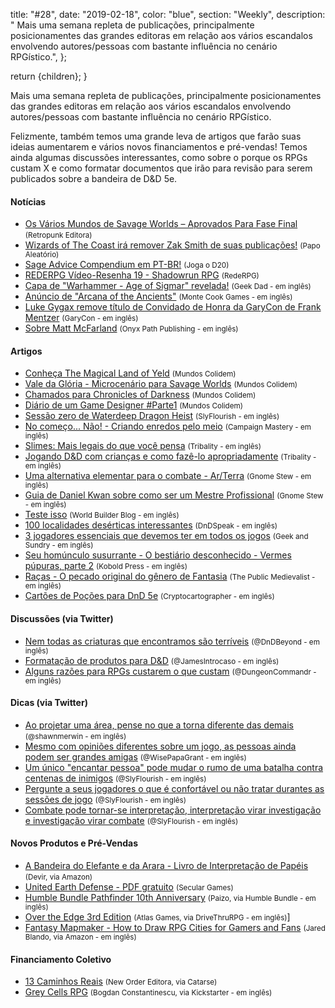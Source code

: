 
  title: "#28",
  date: "2019-02-18",
  color: "blue",
  section: "Weekly",
  description:
    "    Mais uma semana repleta de publicações, principalmente posicionamentes das grandes editoras em relação aos vários escandalos envolvendo autores/pessoas com bastante influência no cenário RPGístico.",
};

  return <InternalLayout meta={meta}>{children}</InternalLayout>;
}

Mais uma semana repleta de publicações, principalmente posicionamentes das grandes editoras em relação aos vários escandalos envolvendo autores/pessoas com bastante influência no cenário RPGístico.

Felizmente, também temos uma grande leva de artigos que farão suas ideias aumentarem e vários novos financiamentos e pré-vendas! Temos ainda algumas discussões interessantes, como sobre o porque os RPGs custam X e como formatar documentos que irão para revisão para serem publicados sobre a bandeira de D&D 5e.

#### Notícias

- [Os Vários Mundos de Savage Worlds – Aprovados Para Fase Final] <small>(Retropunk Editora)</small>
- [Wizards of The Coast irá remover Zak Smith de suas publicações!] <small>(Papo Aleatório)</small>
- [Sage Advice Compendium em PT-BR!] <small>(Joga o D20)</small>
- [REDERPG Vídeo-Resenha 19 - Shadowrun RPG] <small>(RedeRPG)</small>
- [Capa de "Warhammer - Age of Sigmar" revelada!] <small>(Geek Dad - em inglês)</small>
- [Anúncio de "Arcana of the Ancients"] <small>(Monte Cook Games - em inglês)</small>
- [Luke Gygax remove título de Convidado de Honra da GaryCon de Frank Mentzer] <small>(GaryCon - em inglês)</small>
- [Sobre Matt McFarland] <small>(Onyx Path Publishing - em inglês)</small>

#### Artigos

- [Conheça The Magical Land of Yeld] <small>(Mundos Colidem)</small>
- [Vale da Glória - Microcenário para Savage Worlds] <small>(Mundos Colidem)</small>
- [Chamados para Chronicles of Darkness] <small>(Mundos Colidem)</small>
- [Diário de um Game Designer #Parte1] <small>(Mundos Colidem)</small>
- [Sessão zero de Waterdeep Dragon Heist] <small>(SlyFlourish - em inglês)</small>
- [No começo... Não! - Criando enredos pelo meio] <small>(Campaign Mastery - em inglês)</small>
- [Slimes: Mais legais do que você pensa] <small>(Tribality - em inglês)</small>
- [Jogando D&D com crianças e como fazê-lo apropriadamente] <small>(Tribality - em inglês)</small>
- [Uma alternativa elementar para o combate - Ar/Terra] <small>(Gnome Stew - em inglês)</small>
- [Guia de Daniel Kwan sobre como ser um Mestre Profissional] <small>(Gnome Stew - em inglês)</small>
- [Teste isso] <small>(World Builder Blog - em inglês)</small>
- [100 localidades desérticas interessantes] <small>(DnDSpeak - em inglês)</small>
- [3 jogadores essenciais que devemos ter em todos os jogos] <small>(Geek and Sundry - em inglês)</small>
- [Seu homúnculo susurrante - O bestiário desconhecido - Vermes púpuras, parte 2] <small>(Kobold Press - em inglês)</small>
- [Raças - O pecado original do gênero de Fantasia] <small>(The Public Medievalist - em inglês)</small>
- [Cartões de Poções para DnD 5e] <small>(Cryptocartographer - em inglês)</small>

#### Discussões (via Twitter)

- [Nem todas as criaturas que encontramos são terríveis] <small>(@DnDBeyond - em inglês)</small>
- [Formatação de produtos para D&D] <small>(@JamesIntrocaso - em inglês)</small>
- [Alguns razões para RPGs custarem o que custam] <small>(@DungeonCommandr - em inglês)</small>

#### Dicas (via Twitter)

- [Ao projetar uma área, pense no que a torna diferente das demais] <small>(@shawnmerwin - em inglês)</small>
- [Mesmo com opiniões diferentes sobre um jogo, as pessoas ainda podem ser grandes amigas] <small>(@WisePapaGrant - em inglês)</small>
- [Um único "encantar pessoa" pode mudar o rumo de uma batalha contra centenas de inimigos] <small>(@SlyFlourish - em inglês)</small>
- [Pergunte a seus jogadores o que é confortável ou não tratar durantes as sessões de jogo] <small>(@SlyFlourish - em inglês)</small>
- [Combate pode tornar-se interpretação, interpretação virar investigação e investigação virar combate] <small>(@SlyFlourish - em inglês)</small>

#### Novos Produtos e Pré-Vendas

- [A Bandeira do Elefante e da Arara - Livro de Interpretação de Papéis] <small>(Devir, via Amazon)</small>
- [United Earth Defense - PDF gratuito] <small>(Secular Games)</small>
- [Humble Bundle Pathfinder 10th Anniversary] <small>(Paizo, via Humble Bundle - em inglês)</small>
- [Over the Edge 3rd Edition] <small>(Atlas Games, via DriveThruRPG - em inglês)</small>]
- [Fantasy Mapmaker - How to Draw RPG Cities for Gamers and Fans] <small>(Jared Blando, via Amazon - em inglês)</small>

#### Financiamento Coletivo

- [13 Caminhos Reais] <small>(New Order Editora, via Catarse)</small>
- [Grey Cells RPG] <small>(Bogdan Constantinescu, via Kickstarter - em inglês)</small>

[os vários mundos de savage worlds – aprovados para fase final]: http://retropunk.net/editora/os-varios-mundos-de-savage-worlds-aprovados-para-fase-final/
[wizards of the coast irá remover zak smith de suas publicações!]: https://papoaleatorio.com.br/noticias/wizards-of-the-coast-ira-remover-zak-smith-de-suas-publicacoes/
[sage advice compendium em pt-br!]: https://jogaod20.blogspot.com/2019/02/sage-advice-compendium-PTBR.html
[rederpg vídeo-resenha 19 - shadowrun rpg]: https://www.rederpg.com.br/2019/02/19/rederpg-video-resenha-19-shadowrun-rpg/
[capa de "warhammer - age of sigmar" revelada!]: https://geekdad.com/2019/02/warhammer-age-of-sigmar-rpg-cover-reveal/
[anúncio de "arcana of the ancients"]: https://www.montecookgames.com/announcing-arcana-of-the-ancients/
[luke gygax remove título de convidado de honra da garycon de frank mentzer]: https://garycon.com/blog/2019/02/18/harbinger-unheeded/
[sobre matt mcfarland]: http://theonyxpath.com/about-matt-mcfarland/
[conheça the magical land of yeld]: https://www.mundoscolidem.com.br/conheca-the-magical-land-of-yeld/
[vale da glória - microcenário para savage worlds]: https://www.mundoscolidem.com.br/vale-da-gloria/
[chamados para chronicles of darkness]: https://www.mundoscolidem.com.br/chamados/
[diário de um game designer #parte1]: https://www.mundoscolidem.com.br/diarios-de-um-game-designer-parte-1/
[sessão zero de waterdeep dragon heist]: http://slyflourish.com/dragon_heist_session_zero.html
[no começo... não! - criando enredos pelo meio]: http://www.campaignmastery.com/blog/in-the-beginning-not/
[slimes: mais legais do que você pensa]: https://www.tribality.com/2019/02/18/slimes-cooler-than-you-might-think/
[jogando d&d com crianças e como fazê-lo apropriadamente]: https://www.tribality.com/2019/02/19/playing-dd-with-kids-and-how-to-do-it-properly/
[uma alternativa elementar para o combate - ar/terra]: https://gnomestew.com/an-elementary-alternative-to-combat-air-earth/
[guia de daniel kwan sobre como ser um mestre profissional]: https://gnomestew.com/daniel-kwans-guide-to-being-a-professional-gm/
[teste isso]: https://worldbuilderblog.me/2019/02/21/gimme-checks/
[100 localidades desérticas interessantes]: http://dndspeak.com/2019/02/100-interesting-desert-locations/
[3 jogadores essenciais que devemos ter em todos os jogos]: https://geekandsundry.com/3-essentials-rpg-players-should-bring-to-every-game/
[seu homúnculo susurrante - o bestiário desconhecido - vermes púpuras, parte 2]: https://koboldpress.com/your-whispering-homunculus-the-undiscovered-bestiary-purple-worms-part-two/
[raças - o pecado original do gênero de fantasia]: https://www.publicmedievalist.com/race-fantasy-genre/
[cartões de poções para dnd 5e]: https://www.cryptocartographer.net/blog/5e-dmg-potions
[nem todas as criaturas que encontramos são terríveis]: https://twitter.com/DnDBeyond/status/1097989402205159424
[formatação de produtos para d&d]: https://twitter.com/JamesIntrocaso/status/1099016063860330496
[alguns razões para rpgs custarem o que custam]: https://twitter.com/DungeonCommandr/status/1097299224289411072
[ao projetar uma área, pense no que a torna diferente das demais]: https://twitter.com/shawnmerwin/status/1097612862082691072
[mesmo com opiniões diferentes sobre um jogo, as pessoas ainda podem ser grandes amigas]: https://twitter.com/WisePapaGrant/status/1097376593222254593
[um único "encantar pessoa" pode mudar o rumo de uma batalha contra centenas de inimigos]: https://twitter.com/SlyFlourish/status/1097904053701492737
[pergunte a seus jogadores o que é confortável ou não tratar durantes as sessões de jogo]: https://twitter.com/SlyFlourish/status/1099383740223115264
[combate pode tornar-se interpretação, interpretação virar investigação e investigação virar combate]: https://twitter.com/SlyFlourish/status/1099761259392745474
[a bandeira do elefante e da arara - livro de interpretação de papéis]: https://www.amazon.com.br/dp/8575327194/
[united earth defense - pdf gratuito]: https://www.secular-games.com/loja/produto/united-earth-defense-pdf/
[humble bundle pathfinder 10th anniversary]: https://www.humblebundle.com/books/pathfinder-10th-anniversary-books
[over the edge 3rd edition]: https://www.drivethrurpg.com/product/267012/Over-the-Edge-3rd-Edition
[fantasy mapmaker - how to draw rpg cities for gamers and fans]: https://www.amazon.com/gp/product/1440354251/ref=dbs_a_def_rwt_bibl_vppi_i1
[13 caminhos reais]: https://www.catarse.me/13_caminhos-reais
[grey cells rpg]: https://www.kickstarter.com/projects/greycells/grey-cells-rpg

